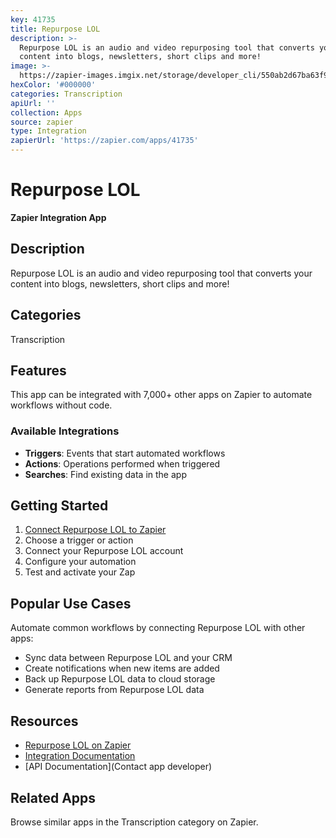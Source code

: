 ```yaml
---
key: 41735
title: Repurpose LOL
description: >-
  Repurpose LOL is an audio and video repurposing tool that converts your
  content into blogs, newsletters, short clips and more!
image: >-
  https://zapier-images.imgix.net/storage/developer_cli/550ab2d67ba63f95d3e537554b0510c1.png?auto=format%2Ccompress&ixlib=python-3.0.0&q=50
hexColor: '#000000'
categories: Transcription
apiUrl: ''
collection: Apps
source: zapier
type: Integration
zapierUrl: 'https://zapier.com/apps/41735'
---
```

# Repurpose LOL

**Zapier Integration App**

## Description

Repurpose LOL is an audio and video repurposing tool that converts your content into blogs, newsletters, short clips and more!

## Categories

Transcription

## Features

This app can be integrated with 7,000+ other apps on Zapier to automate workflows without code.

### Available Integrations

- **Triggers**: Events that start automated workflows
- **Actions**: Operations performed when triggered
- **Searches**: Find existing data in the app

## Getting Started

1. [Connect Repurpose LOL to Zapier](https://zapier.com/apps/41735)
2. Choose a trigger or action
3. Connect your Repurpose LOL account
4. Configure your automation
5. Test and activate your Zap

## Popular Use Cases

Automate common workflows by connecting Repurpose LOL with other apps:

- Sync data between Repurpose LOL and your CRM
- Create notifications when new items are added
- Back up Repurpose LOL data to cloud storage
- Generate reports from Repurpose LOL data

## Resources

- [Repurpose LOL on Zapier](https://zapier.com/apps/41735)
- [Integration Documentation](https://zapier.com/apps/41735/integrations)
- [API Documentation](Contact app developer)

## Related Apps

Browse similar apps in the Transcription category on Zapier.
